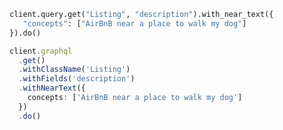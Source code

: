 
<Tabs groupId="languages">
<TabItem value="py" label="Python">

```python
client.query.get("Listing", "description").with_near_text({
   "concepts": ["AirBnB near a place to walk my dog"]
}).do()
```
</TabItem>

<TabItem value="ts" label="TypeScript">

```ts
client.graphql
  .get()
  .withClassName('Listing')
  .withFields('description')
  .withNearText({
    concepts: ['AirBnB near a place to walk my dog']
  })
  .do()
```

</TabItem>
</Tabs>
